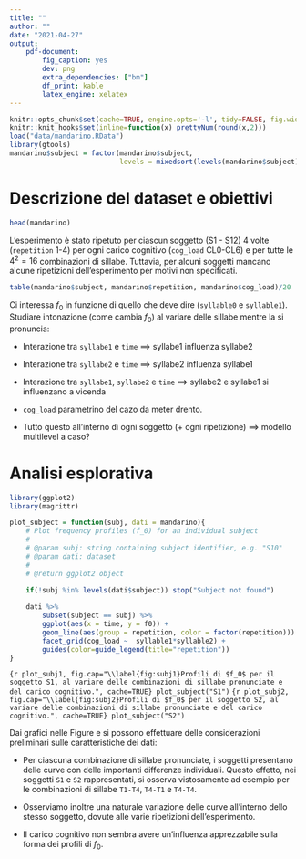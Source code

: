 ```yaml
---
title: ""
author: ""
date: "2021-04-27"
output: 
    pdf-document:
        fig_caption: yes        
        dev: png
        extra_dependencies: ["bm"]
        df_print: kable
        latex_engine: xelatex
---
```


```r
knitr::opts_chunk$set(cache=TRUE, engine.opts='-l', tidy=FALSE, fig.width=14, fig.height=8)
knitr::knit_hooks$set(inline=function(x) prettyNum(round(x,2)))
load("data/mandarino.RData")
library(gtools)
mandarino$subject = factor(mandarino$subject,
                           levels = mixedsort(levels(mandarino$subject)))
```

# Descrizione del dataset e obiettivi #
```r
head(mandarino)
```

L’esperimento è stato ripetuto per ciascun soggetto (S1 - S12) 4 volte (`repetition` 1-4) per ogni carico cognitivo (`cog_load` CL0-CL6) e per tutte le $4^2 = 16$ combinazioni di sillabe.
Tuttavia, per alcuni soggetti mancano alcune ripetizioni dell'esperimento per motivi non specificati.


```r
table(mandarino$subject, mandarino$repetition, mandarino$cog_load)/20
```

Ci interessa $f_0$ in funzione di quello che deve dire (`syllable0` e `syllable1`).
Studiare intonazione (come cambia $f_0$) al variare delle sillabe mentre la si pronuncia:

* Interazione tra `syllabe1` e `time` $\implies$ syllabe1 influenza syllabe2

* Interazione tra `syllabe2` e `time` $\implies$ syllabe2 influenza syllabe1

* Interazione tra  `syllabe1`, `syllabe2` e `time` $\implies$ syllabe2 e syllabe1 si influenzano a vicenda

* `cog_load` parametrino del cazo da meter drento.

* Tutto questo all'interno di ogni soggetto (+ ogni ripetizione) $\implies$ modello multilevel a caso?


# Analisi esplorativa #

```r
library(ggplot2)
library(magrittr)

plot_subject = function(subj, dati = mandarino){
    # Plot frequency profiles (f_0) for an individual subject
	#
    # @param subj: string containing subject identifier, e.g. "S10"
    # @param dati: dataset
	#
    # @return ggplot2 object

    if(!subj %in% levels(dati$subject)) stop("Subject not found")
    
    dati %>%
        subset(subject == subj) %>%
        ggplot(aes(x = time, y = f0)) +
        geom_line(aes(group = repetition, color = factor(repetition))) + 
        facet_grid(cog_load ~  syllable1*syllable2) +
        guides(color=guide_legend(title="repetition"))
}
```
```{r plot_subj1, fig.cap="\\label{fig:subj1}Profili di $f_0$ per il soggetto S1, al variare delle combinazioni di sillabe pronunciate e del carico cognitivo.", cache=TRUE}
plot_subject("S1")
```
```{r plot_subj2, fig.cap="\\label{fig:subj2}Profili di $f_0$ per il soggetto S2, al variare delle combinazioni di sillabe pronunciate e del carico cognitivo.", cache=TRUE}
plot_subject("S2")
```

Dai grafici nelle Figure \ref{fig:subj1} e \ref{fig:subj2} si possono effettuare delle considerazioni preliminari sulle caratteristiche dei dati:

* Per ciascuna combinazione di sillabe pronunciate, i soggetti presentano delle curve con delle importanti differenze individuali.
  Questo effetto, nei soggetti `S1` e `S2` rappresentati, si osserva vistosamente ad esempio per le combinazioni di sillabe `T1-T4`, `T4-T1` e `T4-T4`.

* Osserviamo inoltre una naturale variazione delle curve all'interno dello stesso soggetto, dovute alle varie ripetizioni dell'esperimento.

* Il carico cognitivo non sembra avere un'influenza apprezzabile sulla forma dei profili di $f_0$.



